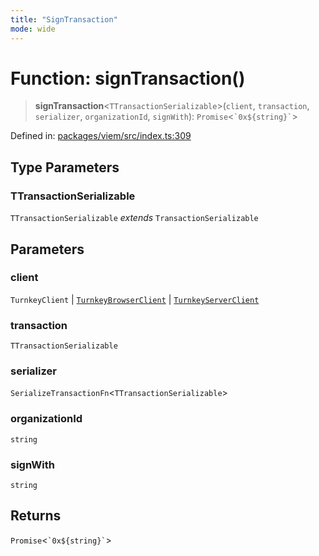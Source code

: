 ```yaml
---
title: "SignTransaction"
mode: wide
---
```

  
# Function: signTransaction()

> **signTransaction**\<`TTransactionSerializable`\>(`client`, `transaction`, `serializer`, `organizationId`, `signWith`): `Promise`\<`` `0x${string}` ``\>

Defined in: [packages/viem/src/index.ts:309](https://github.com/tkhq/sdk/blob/main/packages/viem/src/index.ts#L309)

## Type Parameters

### TTransactionSerializable

`TTransactionSerializable` *extends* `TransactionSerializable`

## Parameters

### client

`TurnkeyClient` | [`TurnkeyBrowserClient`](../../../sdk-browser/index/TurnkeyBrowserClient/readme) | [`TurnkeyServerClient`](../../../sdk-server/index/TurnkeyServerClient/readme)

### transaction

`TTransactionSerializable`

### serializer

`SerializeTransactionFn`\<`TTransactionSerializable`\>

### organizationId

`string`

### signWith

`string`

## Returns

`Promise`\<`` `0x${string}` ``\>
